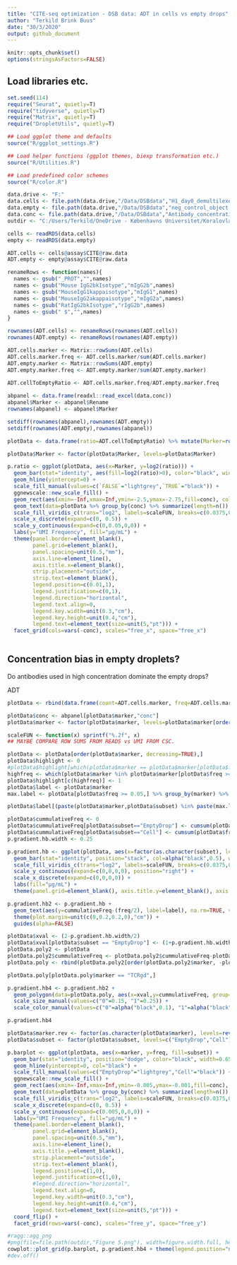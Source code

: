 ```yaml
---
title: "CITE-seq optimization - DSB data: ADT in cells vs empty drops"
author: "Terkild Brink Buus"
date: "30/3/2020"
output: github_document
---
```


```r
knitr::opts_chunk$set()
options(stringsAsFactors=FALSE)
```

## Load libraries etc.

```r
set.seed(114)
require("Seurat", quietly=T)
require("tidyverse", quietly=T)
require("Matrix", quietly=T)
require("DropletUtils", quietly=T)

## Load ggplot theme and defaults
source("R/ggplot_settings.R")

## Load helper functions (ggplot themes, biexp transformation etc.)
source("R/Utilities.R")

## Load predefined color schemes
source("R/color.R")

data.drive <- "F:"
data.cells <- file.path(data.drive,"/Data/DSBdata","H1_day0_demultilexed_singlets.RDS")
data.empty <- file.path(data.drive,"/Data/DSBdata","neg_control_object.rds")
data.conc <- file.path(data.drive,"/Data/DSBdata","Antibody_concentration.xlsx")
outdir <- "C:/Users/Terkild/OneDrive - Københavns Universitet/Koralovlab/ECCITE-seq/20200106 Titration 1"
```

```r
cells <- readRDS(data.cells)
empty <- readRDS(data.empty)

ADT.cells <- cells@assay$CITE@raw.data
ADT.empty <- empty@assay$CITE@raw.data

renameRows <- function(names){
  names <- gsub("_PROT","",names)
  names <- gsub("Mouse IgG2bkIsotype","mIgG2b",names)	
  names <- gsub("MouseIgG1kappaisotype","mIgG1",names)
  names <- gsub("MouseIgG2akappaisotype","mIgG2a",names)
  names <- gsub("RatIgG2bkIsotype","rIgG2b",names)
  names <- gsub(" $","",names)
}

rownames(ADT.cells) <- renameRows(rownames(ADT.cells))
rownames(ADT.empty) <- renameRows(rownames(ADT.empty))

ADT.cells.marker <- Matrix::rowSums(ADT.cells)
ADT.cells.marker.freq <- ADT.cells.marker/sum(ADT.cells.marker)
ADT.empty.marker <- Matrix::rowSums(ADT.empty)
ADT.empty.marker.freq <- ADT.empty.marker/sum(ADT.empty.marker)

ADT.cellToEmptyRatio <- ADT.cells.marker.freq/ADT.empty.marker.freq
 
abpanel <- data.frame(readxl::read_excel(data.conc))
abpanel$Marker <- abpanel$Rename
rownames(abpanel) <- abpanel$Marker

setdiff(rownames(abpanel),rownames(ADT.empty))
setdiff(rownames(ADT.empty),rownames(abpanel))

plotData <- data.frame(ratio=ADT.cellToEmptyRatio) %>% mutate(Marker=rownames(.), conc=abpanel[rownames(.),"conc"], subset=abpanel[rownames(.),"Most.positive.subset"]) %>% arrange(conc, ratio)

plotData$Marker <- factor(plotData$Marker, levels=plotData$Marker)

p.ratio <- ggplot(plotData, aes(x=Marker, y=log2(ratio))) + 
  geom_bar(stat="identity", aes(fill=log2(ratio)>0), color="black", width=0.65) +
  geom_hline(yintercept=0) + 
  scale_fill_manual(values=c(`FALSE`="lightgrey",`TRUE`="black")) + 
  ggnewscale::new_scale_fill() + 
  geom_rect(aes(xmin=-Inf,xmax=Inf,ymin=-2.5,ymax=-2.75,fill=conc), col="black") + 
  geom_text(data=plotData %>% group_by(conc) %>% summarize(length=n()) %>% mutate(subset="Cell"),aes(x=1,label=conc, y=-2.67), adj=0, vjust=0.5, size=2.5) + 
  scale_fill_viridis_c(trans="log2", labels=scaleFUN, breaks=c(0.0375,0.15,0.625,2.5,10), limits=c(0.013,10)) + 
  scale_x_discrete(expand=c(0, 0.5)) + 
  scale_y_continuous(expand=c(0,0.05,0,0)) + 
  labs(y="UMI Frequency", fill="µg/mL") + 
  theme(panel.border=element_blank(), 
        panel.grid=element_blank(), 
        panel.spacing=unit(0.5,"mm"),
        axis.line=element_line(), 
        axis.title.x=element_blank(), 
        strip.placement="outside", 
        strip.text=element_blank(), 
        legend.position=c(0.01,1), 
        legend.justification=c(0,1),
        legend.direction="horizontal",
        legend.text.align=0, 
        legend.key.width=unit(0.3,"cm"), 
        legend.key.height=unit(0.4,"cm"), 
        legend.text=element_text(size=unit(5,"pt"))) +
  facet_grid(cols=vars(-conc), scales="free_x", space="free_x")
  
```

## Concentration bias in empty droplets?

Do antibodies used in high concentration dominate the empty drops?

ADT

```r


plotData <- rbind(data.frame(count=ADT.cells.marker, freq=ADT.cells.marker.freq, subset="Cell", marker=names(ADT.cells.marker)), data.frame(count=ADT.empty.marker, freq=ADT.empty.marker.freq, subset="EmptyDrop", marker=names(ADT.empty.marker)))

plotData$conc <- abpanel[plotData$marker,"conc"]
plotData$marker <- factor(plotData$marker, levels=plotData$marker[order(plotData$conc[plotData$subset=="EmptyDrop"],plotData$freq[plotData$subset=="EmptyDrop"])])

scaleFUN <- function(x) sprintf("%.2f", x)
## MAYBE COMPARE ROW SUMS FROM READS vs UMI FROM CSC.

plotData <- plotData[order(plotData$marker, decreasing=TRUE),]
plotData$highlight <- 0
#plotData$highlight[which(plotData$marker == plotData$marker[plotData$freq >= 0.05] & plotData$subset == "EmptyDrop")]
highfreq <- which(plotData$marker %in% plotData$marker[plotData$freq >= 0.05])
plotData$highlight[c(highfreq)] <- 1
plotData$label <- plotData$marker
max.label <- plotData[plotData$freq >= 0.05,] %>% group_by(marker) %>% summarize(subset.max=subset[which.max(freq)])

plotData$label[(paste(plotData$marker,plotData$subset) %in% paste(max.label$marker,max.label$subset.max))==FALSE | plotData$freq < 0.05] <- NA

plotData$cummulativeFreq <- 0
plotData$cummulativeFreq[plotData$subset=="EmptyDrop"] <- cumsum(plotData$freq[plotData$subset=="EmptyDrop"])
plotData$cummulativeFreq[plotData$subset=="Cell"] <- cumsum(plotData$freq[plotData$subset=="Cell"])
p.gradient.hb.width <- 0.25

p.gradient.hb <- ggplot(plotData, aes(x=factor(as.character(subset), levels=c("EmptyDrop","Cell")), y=freq, fill=conc, group=marker)) + 
  geom_bar(stat="identity", position="stack", col=alpha("black",0.5), width=p.gradient.hb.width) + 
  scale_fill_viridis_c(trans="log2", labels=scaleFUN, breaks=c(0.0375,0.15,0.625,2.5,10)) + 
  scale_y_continuous(expand=c(0,0,0,0), position="right") + 
  scale_x_discrete(expand=c(0,0,0,0)) + 
  labs(fill="µg/mL") + 
  theme(panel.grid=element_blank(), axis.title.y=element_blank(), axis.text.x=element_text(angle=0, hjust=0.5, vjust=0.5)) + coord_flip(clip="off") + labs(y="UMI frequency (cells versus empty drops)")

p.gradient.hb2 <- p.gradient.hb + 
  geom_text(aes(y=cummulativeFreq-(freq/2), label=label), na.rm=TRUE, vjust=0.5, hjust=0.5,  angle=0, size=1.5, fontface="bold") + 
  theme(plot.margin=unit(c(0,0.2,0.2,0),"cm")) + 
  guides(alpha=FALSE)

plotData$xval <- (2-p.gradient.hb.width/2)
plotData$xval[plotData$subset == "EmptyDrop"] <- (1+p.gradient.hb.width/2)
plotData.poly2 <- plotData
plotData.poly2$cummulativeFreq <- plotData.poly2$cummulativeFreq-plotData.poly2$freq
plotData.poly <- rbind(plotData.poly2[order(plotData.poly2$marker, -plotData.poly2$xval, -plotData.poly2$cummulativeFreq, decreasing=TRUE),],plotData[order(plotData$marker, -plotData$xval, -plotData$cummulativeFreq, decreasing=FALSE),])

plotData.poly[plotData.poly$marker == "TCRgd",]

p.gradient.hb4 <- p.gradient.hb2 + 
  geom_polygon(data=plotData.poly, aes(x=xval,y=cummulativeFreq, group=marker, fill=conc, size=factor(highlight), col=factor(highlight)), alpha=0.5) + 
  scale_size_manual(values=c("0"=0.15, "1"=0.25)) + 
  scale_color_manual(values=c("0"=alpha("black",0.1), "1"=alpha("black",1)))

p.gradient.hb4

plotData$marker.rev <- factor(as.character(plotData$marker), levels=rev(levels(plotData$marker)))
plotData$subset <- factor(plotData$subset, levels=c("EmptyDrop","Cell"))

p.barplot <- ggplot(plotData, aes(x=marker, y=freq, fill=subset)) + 
  geom_bar(stat="identity", position="dodge", color="black", width=0.65) + 
  geom_hline(yintercept=0, col="black") + 
  scale_fill_manual(values=c("EmptyDrop"="lightgrey","Cell"="black")) + 
  ggnewscale::new_scale_fill() + 
  geom_rect(aes(xmin=-Inf,xmax=Inf,ymin=-0.005,ymax=-0.001,fill=conc), col="black") + 
  geom_text(data=plotData %>% group_by(conc) %>% summarize(length=n()) %>% mutate(subset="Cell"),aes(x=1,label=conc, y=-0.005), angle=90, adj=0, vjust=1, size=2.5) + 
  scale_fill_viridis_c(trans="log2", labels=scaleFUN, breaks=c(0.0375,0.15,0.625,2.5,10), limits=c(0.013,10)) + 
  scale_x_discrete(expand=c(0, 0.5)) + 
  scale_y_continuous(expand=c(0.005,0,0,0)) + 
  labs(y="UMI Frequency", fill="µg/mL") + 
  theme(panel.border=element_blank(), 
        panel.grid=element_blank(), 
        panel.spacing=unit(0.5,"mm"),
        axis.line=element_line(), 
        axis.title.y=element_blank(), 
        strip.placement="outside", 
        strip.text=element_blank(), 
        legend.position=c(1,0), 
        legend.justification=c(1,0),
        #legend.direction="horizontal",
        legend.text.align=0, 
        legend.key.width=unit(0.3,"cm"), 
        legend.key.height=unit(0.4,"cm"), 
        legend.text=element_text(size=unit(5,"pt"))) +
  coord_flip() + 
  facet_grid(rows=vars(-conc), scales="free_y", space="free_y")

#ragg::agg_png
#png(file=file.path(outdir,"Figure 5.png"), width=figure.width.full, height=3.2, units=figure.unit, res=figure.resolution, antialias=figure.antialias)
cowplot::plot_grid(p.barplot, p.gradient.hb4 + theme(legend.position="none"), ncol=1, rel_heights=c(3.2,1), align="v", axis="lr", labels=c("A", "B"), label_size=panel.label_size, vjust=panel.label_vjust, hjust=panel.label_hjust)
#dev.off()

```

